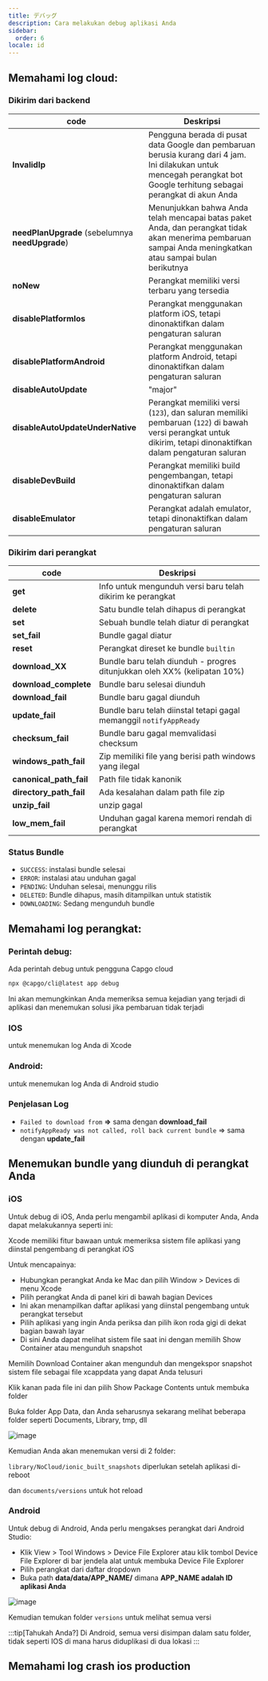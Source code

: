 ```yaml
---
title: デバッグ
description: Cara melakukan debug aplikasi Anda
sidebar:
  order: 6
locale: id
---
```



## Memahami log cloud:

### Dikirim dari backend

| code                          | Deskripsi                                                                                                                                                                |
| ------------------------------------------------ | --------------------------------------------------------------------------------------------------------------------------------------------------------------------------- |
| **InvalidIp**                                    | Pengguna berada di pusat data Google dan pembaruan berusia kurang dari 4 jam. Ini dilakukan untuk mencegah perangkat bot Google terhitung sebagai perangkat di akun Anda |
| **needPlanUpgrade** (sebelumnya **needUpgrade**) | Menunjukkan bahwa Anda telah mencapai batas paket Anda, dan perangkat tidak akan menerima pembaruan sampai Anda meningkatkan atau sampai bulan berikutnya                |
| **noNew**                                        | Perangkat memiliki versi terbaru yang tersedia                                                                                                                            |
| **disablePlatformIos**                           | Perangkat menggunakan platform iOS, tetapi dinonaktifkan dalam pengaturan saluran                                                                                         |
| **disablePlatformAndroid**                       | Perangkat menggunakan platform Android, tetapi dinonaktifkan dalam pengaturan saluran                                                                                     |
| **disableAutoUpdate**                            | "major" | "minor" | "version_number" | "none"                                       |
| **disableAutoUpdateUnderNative**                 | Perangkat memiliki versi (`123`), dan saluran memiliki pembaruan (`122`) di bawah versi perangkat untuk dikirim, tetapi dinonaktifkan dalam pengaturan saluran        |
| **disableDevBuild**                              | Perangkat memiliki build pengembangan, tetapi dinonaktifkan dalam pengaturan saluran                                                                                      |
| **disableEmulator**                              | Perangkat adalah emulator, tetapi dinonaktifkan dalam pengaturan saluran                                                                                                  |

### Dikirim dari perangkat

| code  | Deskripsi                                                                         |
| --------------------- | --------------------------------------------------------------------------------- |
| **get**               | Info untuk mengunduh versi baru telah dikirim ke perangkat                      |
| **delete**            | Satu bundle telah dihapus di perangkat                                          |
| **set**               | Sebuah bundle telah diatur di perangkat                                         |
| **set_fail**          | Bundle gagal diatur                                                             |
| **reset**             | Perangkat direset ke bundle `builtin`                                           |
| **download_XX**       | Bundle baru telah diunduh - progres ditunjukkan oleh XX% (kelipatan 10%)       |
| **download_complete** | Bundle baru selesai diunduh                                                     |
| **download_fail**     | Bundle baru gagal diunduh                                                       |
| **update_fail**       | Bundle baru telah diinstal tetapi gagal memanggil `notifyAppReady`             |
| **checksum_fail**     | Bundle baru gagal memvalidasi checksum                                          |
| **windows_path_fail** | Zip memiliki file yang berisi path windows yang ilegal                         |
| **canonical_path_fail** | Path file tidak kanonik                                                       |
| **directory_path_fail** | Ada kesalahan dalam path file zip                                            |
| **unzip_fail**          | unzip gagal                                                                   |
| **low_mem_fail** | Unduhan gagal karena memori rendah di perangkat                                     |

### Status Bundle

* `SUCCESS`: instalasi bundle selesai
* `ERROR`: instalasi atau unduhan gagal
* `PENDING`: Unduhan selesai, menunggu rilis
* `DELETED`: Bundle dihapus, masih ditampilkan untuk statistik
* `DOWNLOADING`: Sedang mengunduh bundle

## Memahami log perangkat:

### Perintah debug:

Ada perintah debug untuk pengguna Capgo cloud

```bash
npx @capgo/cli@latest app debug
```

Ini akan memungkinkan Anda memeriksa semua kejadian yang terjadi di aplikasi dan menemukan solusi jika pembaruan tidak terjadi

### IOS

untuk menemukan log Anda di Xcode

<LinkCard
    title="Getting the Device Log in Xcode"
    href="https://intercomhelp/deploygate/en/articles/4682692-getting-the-device-log-in-xcode"
/>

### Android:

untuk menemukan log Anda di Android studio

<LinkCard
    title="View logs with Logcat"
    href="https://developerandroidcom/studio/debug/am-logcat"
/>

### Penjelasan Log

* `Failed to download from` **=>** sama dengan **download\_fail**
* `notifyAppReady was not called, roll back current bundle` => sama dengan **update\_fail**

## Menemukan bundle yang diunduh di perangkat Anda

### iOS

Untuk debug di iOS, Anda perlu mengambil aplikasi di komputer Anda, Anda dapat melakukannya seperti ini:

Xcode memiliki fitur bawaan untuk memeriksa sistem file aplikasi yang diinstal pengembang di perangkat iOS

Untuk mencapainya:

* Hubungkan perangkat Anda ke Mac dan pilih Window > Devices di menu Xcode
* Pilih perangkat Anda di panel kiri di bawah bagian Devices
* Ini akan menampilkan daftar aplikasi yang diinstal pengembang untuk perangkat tersebut
* Pilih aplikasi yang ingin Anda periksa dan pilih ikon roda gigi di dekat bagian bawah layar
* Di sini Anda dapat melihat sistem file saat ini dengan memilih Show Container atau mengunduh snapshot

Memilih Download Container akan mengunduh dan mengekspor snapshot sistem file sebagai file xcappdata yang dapat Anda telusuri

Klik kanan pada file ini dan pilih Show Package Contents untuk membuka folder

Buka folder App Data, dan Anda seharusnya sekarang melihat beberapa folder seperti Documents, Library, tmp, dll

![image](https://user-imagesgithubusercontentcom/4084527/166708589-8d500351-e140-41c3-bea2-a037fe35243ewebp/)

Kemudian Anda akan menemukan versi di 2 folder:

`library/NoCloud/ionic_built_snapshots` diperlukan setelah aplikasi di-reboot

dan `documents/versions` untuk hot reload

### Android

Untuk debug di Android, Anda perlu mengakses perangkat dari Android Studio:

* Klik View > Tool Windows > Device File Explorer atau klik tombol Device File Explorer di bar jendela alat untuk membuka Device File Explorer
* Pilih perangkat dari daftar dropdown
* Buka path **data/data/APP\_NAME/** dimana **APP\_NAME adalah ID aplikasi Anda**

![image](https://user-imagesgithubusercontentcom/4084527/166708728-8f96fc73-5d90-426f-8d27-301697347a5fwebp/)

Kemudian temukan folder `versions` untuk melihat semua versi

:::tip[Tahukah Anda?]
Di Android, semua versi disimpan dalam satu folder, tidak seperti IOS di mana harus diduplikasi di dua lokasi
:::

## Memahami log crash ios production

<LinkCard
    title="How to review your app's crash logs"
    href="https://developerapplecom/news/?id=nra79npr"
/>